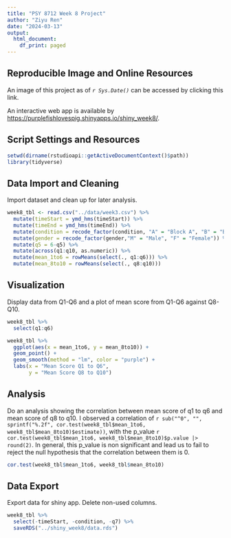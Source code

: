 ```yaml
---
title: "PSY 8712 Week 8 Project"
author: "Ziyu Ren"
date: "2024-03-13"
output:
  html_document:
    df_print: paged
---
```


## **Reproducible Image and Online Resources**
An image of this project as of *`r Sys.Date()`* can be accessed by clicking this link.

An interactive web app is available by <https://purplefishlovespig.shinyapps.io/shiny_week8/>.

## **Script Settings and Resources**
```r
setwd(dirname(rstudioapi::getActiveDocumentContext()$path))
library(tidyverse)
```

## **Data Import and Cleaning**
Import dataset and clean up for later analysis.
```r
week8_tbl <- read.csv("../data/week3.csv") %>%
  mutate(timeStart = ymd_hms(timeStart)) %>%
  mutate(timeEnd = ymd_hms(timeEnd)) %>%
  mutate(condition = recode_factor(condition, "A" = "Block A", "B" = "Block B", "C" = "Control")) %>%
  mutate(gender = recode_factor(gender,"M" = "Male", "F" = "Female")) %>%
  mutate(q5 = 6-q5) %>%
  mutate(across(q1:q10, as.numeric)) %>%
  mutate(mean_1to6 = rowMeans(select(., q1:q6))) %>%
  mutate(mean_8to10 = rowMeans(select(., q8:q10))) 
```

## **Visualization**
Display data from Q1-Q6 and a plot of mean score from Q1-Q6 against Q8-Q10. 
```r
week8_tbl %>% 
  select(q1:q6)

week8_tbl %>%
  ggplot(aes(x = mean_1to6, y = mean_8to10)) +
  geom_point() +
  geom_smooth(method = "lm", color = "purple") +
  labs(x = "Mean Score Q1 to Q6",
       y = "Mean Score Q8 to Q10")
```

## **Analysis**
Do an analysis showing the correlation between mean score of q1 to q6 and mean score of q8 to q10. I observed a correlation of `r sub("^0", "", sprintf("%.2f", cor.test(week8_tbl$mean_1to6, week8_tbl$mean_8to10)$estimate))`, with the p_value `r cor.test(week8_tbl$mean_1to6, week8_tbl$mean_8to10)$p.value |> round(2)`. In general, this p_value is non significant and lead us to fail to reject the null hypothesis that the correlation between them is 0.  
```r
cor.test(week8_tbl$mean_1to6, week8_tbl$mean_8to10)
```

## **Data Export**
Export data for shiny app. Delete non-used columns.
```r
week8_tbl %>%
  select(-timeStart, -condition, -q7) %>%
  saveRDS("../shiny_week8/data.rds")
```